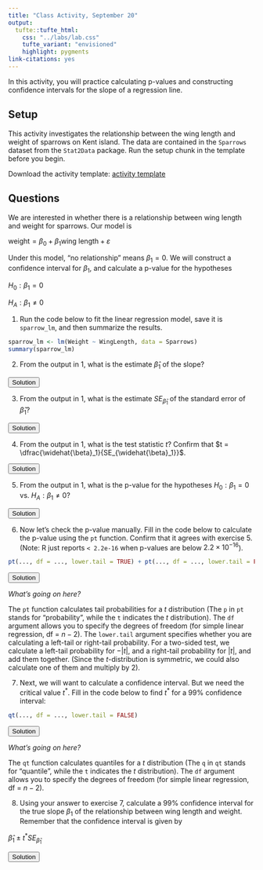 ```yaml
---
title: "Class Activity, September 20"
output: 
  tufte::tufte_html:
    css: "../labs/lab.css"
    tufte_variant: "envisioned"
    highlight: pygments
link-citations: yes
---
```


In this activity, you will practice calculating p-values and constructing confidence intervals for the slope of a regression line.

## Setup

This activity investigates the relationship between the wing length and weight of sparrows on Kent island. The data are contained in the `Sparrows` dataset from the `Stat2Data` package. Run the setup chunk in the template before you begin.

Download the activity template: [activity template](https://sta112-f21.github.io/class_activities/ca_lecture_13_template.Rmd)

## Questions

We are interested in whether there is a relationship between wing length and weight for sparrows. Our model is

$\text{weight} = \beta_0 + \beta_1 \text{wing length} + \varepsilon$

Under this model, "no relationship" means $\beta_1 = 0$. We will construct a confidence interval for $\beta_1$, and calculate a p-value for the hypotheses

$H_0: \beta_1 = 0$

$H_A: \beta_1 \neq 0$

1. Run the code below to fit the linear regression model, save it is `sparrow_lm`, and then summarize the results.

```r
sparrow_lm <- lm(Weight ~ WingLength, data = Sparrows)
summary(sparrow_lm)
```

2. From the output in 1, what is the estimate $\widehat{\beta}_1$ of the slope?

<SCRIPT>
function ShowAndHide(divid) {
    var x = document.getElementById(divid);
    if (x.style.display == 'none') {
        x.style.display = 'block';
    } else {
        x.style.display = 'none';
    }
}
</SCRIPT>

<BUTTON ONCLICK="ShowAndHide('q2_solution')">Solution</BUTTON>

<DIV ID="q2_solution" STYLE="display:none">
$\widehat{\beta}_1 = 0.467$
</DIV>

3. From the output in 1, what is the estimate $SE_{\widehat{\beta}_1}$ of the standard error of $\widehat{\beta}_1$?

<BUTTON ONCLICK="ShowAndHide('q3_solution')">Solution</BUTTON>

<DIV ID="q3_solution" STYLE="display:none">
$SE_{\widehat{\beta}_1} = 0.035$
</DIV>

4. From the output in 1, what is the test statistic $t$? Confirm that $t = \dfrac{\widehat{\beta}_1}{SE_{\widehat{\beta}_1}}$.

<BUTTON ONCLICK="ShowAndHide('q4_solution')">Solution</BUTTON>

<DIV ID="q4_solution" STYLE="display:none">
$t = 13.463 \approx \dfrac{0.467}{0.035}$ (answer is slightly different depending on when you round)
</DIV>

5. From the output in 1, what is the p-value for the hypotheses $H_0: \beta_1 = 0$ vs. $H_A: \beta_1 \neq 0$?

<BUTTON ONCLICK="ShowAndHide('q5_solution')">Solution</BUTTON>

<DIV ID="q5_solution" STYLE="display:none">
p-value $< 2\times 10^{-16}$. The observed slope is *very* unusual if there really is no relationship between wing length and weight, so we have strong evidence that there is a relationship between wing length and weight in the population of sparrows.
</DIV>

6. Now let's check the p-value manually. Fill in the code below to calculate the p-value using the `pt` function. Confirm that it agrees with exercise 5. (Note: R just reports `< 2.2e-16` when p-values are below $2.2 \times 10^{-16}$).

```r
pt(..., df = ..., lower.tail = TRUE) + pt(..., df = ..., lower.tail = FALSE)
```

<BUTTON ONCLICK="ShowAndHide('q6_solution')">Solution</BUTTON>

<DIV ID="q6_solution" STYLE="display:none">
```r
pt(-13.463, df = 114, lower.tail = TRUE) + pt(13.463, df = 114, lower.tail = FALSE)
```

The resulting number is $2.623 \times 10^{-25}$, which is indeed less than $2.2 \times 10^{-16}$
</DIV>

:::{.question}
*What's going on here?*

The `pt` function calculates tail probabilities for a $t$ distribution (The `p` in `pt` stands for "probability", while the `t` indicates the $t$ distribution). The `df` argument allows you to specify the degrees of freedom (for simple linear regression, df = $n-2$). The `lower.tail` argument specifies whether you are calculating a left-tail or right-tail probability. For a two-sided test, we calculate a left-tail probability for $-|t|$, and a right-tail probability for $|t|$, and add them together. (Since the $t$-distribution is symmetric, we could also calculate one of them and multiply by 2).
:::

7. Next, we will want to calculate a confidence interval. But we need the critical value $t^*$. Fill in the code below to find $t^*$ for a 99% confidence interval:

```r
qt(..., df = ..., lower.tail = FALSE)
```

<BUTTON ONCLICK="ShowAndHide('q7_solution')">Solution</BUTTON>

<DIV ID="q7_solution" STYLE="display:none">
```r
qt(0.005, df = 114, lower.tail = FALSE)
```

Remember that we for a 99% confidence interval, we want 0.5% *in each tail*, so we get the quantile for 0.005, rather than 0.01.
</DIV>

:::{.question}
*What's going on here?*

The `qt` function calculates quantiles for a $t$ distribution (The `q` in `qt` stands for "quantile", while the `t` indicates the $t$ distribution). The `df` argument allows you to specify the degrees of freedom (for simple linear regression, df = $n-2$).
:::

8. Using your answer to exercise 7, calculate a 99% confidence interval for the true slope $\beta_1$ of the relationship between wing length and weight. Remember that the confidence interval is given by

$\widehat{\beta}_1 \pm t^* SE_{\widehat{\beta}_1}$

<BUTTON ONCLICK="ShowAndHide('q8_solution')">Solution</BUTTON>

<DIV ID="q8_solution" STYLE="display:none">
```r
0.467 - 2.62*0.035
0.467 + 2.62*0.035
```

So we are 99% confident that an increase of 1mm in wing length is associated with an average increase in weight of between 0.375g and 0.559g, in the population of sparrows.
</DIV>